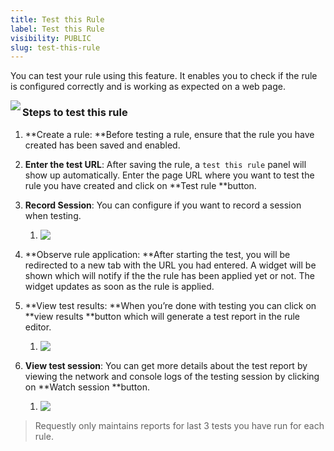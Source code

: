 ```yaml
---
title: Test this Rule
label: Test this Rule
visibility: PUBLIC
slug: test-this-rule
---
```


You can test your rule using this feature. It enables you to check if the rule is configured correctly and is working as expected on a web page.

<Image src="https://i.ytimg.com/vi/heej7VXk33k/hqdefault.jpg" align="left" />

### Steps to test this rule

1. **Create a rule: **Before testing a rule, ensure that the rule you have created has been saved and enabled.

2) **Enter the test URL**: After saving the rule, a `test this rule` panel will show up automatically. Enter the page URL where you want to test the rule you have created and click on **Test rule **button.

3. **Record Session**: You can configure if you want to record a session when testing.

   1. <Image src="https://imagedelivery.net/IEMzXmjRvW0g933AN5ejrA/wwwnotionso-image-prod-files-secures3us-west-2amazonawscom-8e04dd23-74cd-4c44-8158-4238eac359d1-37eb09f1-8e0a-4e8d-b6ee-24d710cd210b-ss-2_10png/public" align="left" />

4) **Observe rule application: **After starting the test, you will be redirected to a new tab with the URL you had entered. A widget will be shown which will notify if the the rule has been applied yet or not. The widget updates as soon as the rule is applied.

5. **View test results: **When you’re done with testing you can click on **view results **button which will generate a test report in the rule editor.

   1. <Image src="https://imagedelivery.net/IEMzXmjRvW0g933AN5ejrA/wwwnotionso-image-prod-files-secures3us-west-2amazonawscom-8e04dd23-74cd-4c44-8158-4238eac359d1-d0d5f33b-ae6a-4f7c-a8b2-b35cf12267a0-ss-2_11png/public" align="left" />

6) **View test session**: You can get more details about the test report by viewing the network and console logs of the testing session by clicking on **Watch session **button.

   1. <Image src="https://imagedelivery.net/IEMzXmjRvW0g933AN5ejrA/wwwnotionso-image-prod-files-secures3us-west-2amazonawscom-8e04dd23-74cd-4c44-8158-4238eac359d1-bf7a7a2e-7b13-4027-9b16-ad6bb989723a-ss-2_13png/public" align="left" />

> Requestly only maintains reports for last 3 tests you have run for each rule.
